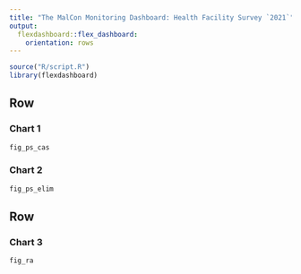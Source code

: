 ```yaml
---
title: "The MalCon Monitoring Dashboard: Health Facility Survey `2021`"
output: 
  flexdashboard::flex_dashboard:
    orientation: rows
---
```


```r
source("R/script.R")
library(flexdashboard)
```
Row {data-height=650}
-------------------------------------

### Chart 1

```r
fig_ps_cas
```

### Chart 2

```r
fig_ps_elim
```


Row {data-height=350}
-------------------------------------

### Chart 3

```r
fig_ra
```